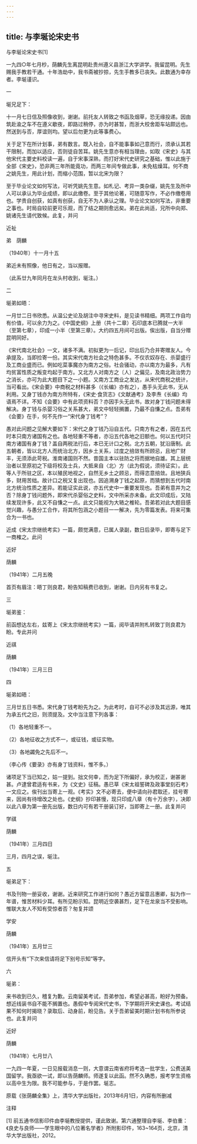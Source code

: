 ```yaml
---
---
---
```

title: 与李埏论宋史书
---



与李埏论宋史书[1]



一九四○年七月杪，荫麟先生离昆明赴贵州遵义县浙江大学讲学。我留昆明。先生赐我手教若干通。十年浩劫中，我书斋被抄掠，先生手教多已丧失。此数通为幸存者。李埏谨识。



一

埏兄足下：

十一月七日信及照像收到，谢谢。前托友人转致之书函及烟草，恐无缘投递。因由筑赴渝之车不在遵义歇夜，即路过稍停，亦为时甚暂，而浙大校舍距车站颇远也。然送到与否，厚谊则均。望以后勿更为此等事费心。

关于足下在所计划事，弟有数言。既入社会，自不能事事如己意而行，须承认其若干限制，而加以适应，否则徒自苦耳。姚先生意亦有相当理由，如取《宋史》与其他宋代主要史料校读一遍，自于宋事深熟，而打好宋代史研究之基础，惟以此施于全部《宋史》，恐非两三年所能竟功，而两三年间专做此事，未免枯燥耳。何不商之姚先生，用此计划，而缩小范围，暂以北宋为限？

至于毕业论文如何写法，可听凭姚先生意。如札记、考异一类杂缀，姚先生及所中人可以承认为毕业成绩，即以此缴卷。至于其他论著，可随意写作，不必作缴卷用也。学贵自创获，如真有创获，自无不为人承认之理。毕业论文如何写法，非重要之事也。时局自较前更可乐观，而了结之期则愈远矣。弟在此尚适，兄所中向郑、姚诸先生请代致候。此复，并问

近祉

弟　荫麟

（1940年）十一月十五

弟近未有照像，他日有之，当以报赠。

（此系廿九年同月在龙头村收到，埏注。）

二

埏弟如晤：

一月廿二日书欣悉。从温公史论及胡注中寻宋史料，是见读书精细。两项工作自均有价值，可以余力为之。《中国史纲》上册（共十二章）石印底本已腾就一大半（至第七章），印成一小半（至第三章）。大约四五月间可出版。俟出版，自当分赠昆明同好。

《宋代南北社会》一文，诸多不满。初拟更为一后记，印出后乃合并寄赠友人。今承提及，当即捡寄一份。其实宋代南方社会之特色甚多。不仅农奴存在、杀婴盛行及工商业盛而已。例如吃菜事魔亦为南方之俗。社会骚动，亦以南方为最多，凡有均贫富性质之叛变均起于南方。又北方人对南方之〔人〕之偏见，及南北政治势力之消长，亦可为此大题目下之一小题。又南方工商业之发达，从宋代商税之统计，当可看出。《宋会要》中商税之材料甚多（《长编》亦有之），愚手头无此书，无从利用。又身丁钱亦为南方所特有，《宋史·食货志》《文献通考》及李焘《长编》均语焉不详。不知《会要》中有此项资料否？亦因手头无此书，故对身丁钱问题未得解决。身丁钱与杀婴习俗之关系甚大，弟文中轻轻搁置，乃最不自慊之点。吾弟有《会要》在手，何不先作一“宋代身丁钱考”？

愚对此问题之见解大要如下：宋代之身丁钱乃沿自五代。只南方有之者，因在五代时本只南方诸国有之也。各地轻重不等者，亦沿五代各地之旧额也。何以五代时只南方诸国有身丁钱？盖自两税法行后，本已无计口之税。北方五朝，犹沿唐制。此五朝者，皆以北方人而统治北方，因乡土关系，过度之掊敛有所顾忌，且地广财丰，无须添此苛税。淮南诸国则不然。昔国主本以驻防之将而据地自雄。其上层统治者以至原初之下级将校及士兵，大抵来自〈北〉方（此为假说，须待证实）。此等人于所驻之区，本以殖民地视之，自然无乡土之顾忌，而得恣意掊敛。且地狭兵多，财用苦绌。故计口之税又复出现也。因追溯身丁钱之起原，而猜想到五代时南北方统治性质之差异。若能证实此说，亦五代史中一重要发现也。吾弟有意并为之否？除身丁钱问题外，即宋代杀婴俗之史料，文中所采亦未备。此文印成后，又陆续发现许多，此又不自慊之一点。此文只能视为大辂之椎轮。吾弟若对此大题目感觉兴趣，与愚分工合作，将其所包涵之小题目一一解决，先为零篇发表。将来可集合为一书也。

近成《宋太宗继统考实》一篇，颇觉满意，已属人录副，数日后录毕，即寄与足下一商榷之。此问

近好

荫麟

（1941年）二月五晚

首页有眉注：晤丁则良君，盼告知稿费已收到，谢谢。日内另有书复之。

三

埏弟鉴：

前函想达左右，兹寄上《宋太宗继统考实》一篇，阅毕请并附札转致丁则良君为盼。专此并问

近祺

荫麟

（1941年）三月三日

四

埏弟如晤：

三月廿五日书悉。宋代身丁钱考盼先为之。为此考时，自可不必涉及其远源，唯其为承五代之旧，则须提及。文中当注意下列各事：

（1）各地轻重不一。

（2）各地征收之方式不一，或征钱，或征实物。

（3）各地蠲免之先后不一。

（李心传《要录》亦有身丁钱资料，惟不多。）

诸项足下当已知之，姑一提到。拙文何幸，而为足下所偏好，承为校正，谢甚谢甚。卢逮曾君适有书来，为《文史》征稿。愚已草《宋太祖誓碑及政事堂刻石考》一文应之。俟刊出当寄上一观。《考实》文不必寄去，便中请向孙君取还，挂号寄来，因尚有待增改之处也。《史纲》抄印甚慢，现只印成八章（有十万余字），决即以此八章为第一册先出版，数日内可有若干册装订好，当即寄上一册。此复并问

学祺

荫麟

（1941年）三月四日

三月，四月之误，埏注。

五

埏弟足下：

书及刊物一册妥收，谢谢。近来研究工作进行如何？愚近方留意吕惠卿，拟为作一年谱，惟苦材料少耳。有所见盼示知。昆明近空袭甚烈，足下在龙泉当不受影响。惟联大友人不知有受惊者否？匆复并颂

学安

荫麟

（1941年）五月廿三

信开头有“下次来信请将足下别号示知”等字。

六

埏弟：

来书收到已久，稽复为歉。云南留美考试，吾弟参加，希望必甚高，盼好为预备。想近线装书自不能不搁置也。愚假中专阅宋代史书，下学期将开宋史课也。考试结果不知何时揭晓？录取后、动身前，盼见告。关于吾弟留美时期计划书有所参说也。此复并问

近好

荫麟

（1941年）七月廿八

一九四一年夏，一日见报载消息一则，大意谓云南省府将考选一批学生，公费送美国留学。我亟欲一试，即以告荫麟师。师遂复以此函。然不久确悉，报考学生资格以高中生为限。我不可能参与，于是作罢。埏志。





原载《张荫麟全集》上，清华大学出版社，2013年6月1日，内容有所删减


注释

[1] 前五通书信影印件由李埏教授提供，谨此致谢。第六通整理自李埏、李伯重：《良史与良师——学生眼中的八位著名学者》所附影印件，163~164页，北京，清华大学出版社，2012。